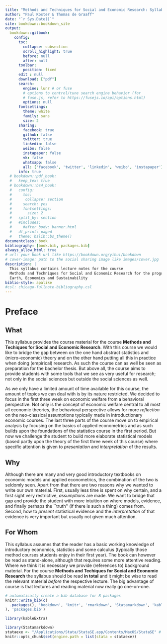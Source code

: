 ```yaml
--- 
title: "Methods and Techniques for Social and Economic Research: Syllabus"
author: "Paul Koster & Thomas de Graaff"
date: "`r Sys.Date()`"
site: bookdown::bookdown_site
output: 
  bookdown::gitbook:
    config:
      toc:
        collapse: subsection
        scroll_highlight: true
        before: null
        after: null
      toolbar:
        position: fixed
      edit : null
      download: ["pdf"]
      search:
        engine: lunr # or fuse
        # options to control/tune search engine behavior (for
        # fuse.js, refer to https://fusejs.io/api/options.html)
        options: null
      fontsettings:
        theme: white
        family: sans
        size: 2
      sharing:
        facebook: true
        github: false
        twitter: true
        linkedin: false
        weibo: false
        instapaper: false
        vk: false
        whatsapp: false
        all: ['facebook', 'twitter', 'linkedin', 'weibo', 'instapaper']
      info: true
  # bookdown::pdf_book:
  #   keep_tex: true
  # bookdown::bs4_book:
  #   config: 
  #     toc:
  #      collapse: section
  #     search: yes
  #     fontsettings:
  #       size: 2
  #   split_by: section
  #   #includes:
  #     #after_body: banner.html
  #   df_print: paged
  #   theme: bslib::bs_theme()
documentclass: book
bibliography: [book.bib, packages.bib]
always_allow_html: true
# url: your book url like https://bookdown.org/yihui/bookdown
# cover-image: path to the social sharing image like images/cover.jpg
description: |
  This syllabus contains lecture notes for the course 
  Methods and Techniques for Social and Economic Research for the program
  Earth, Economics and Sustainability 
biblio-style: apalike
#csl: chicago-fullnote-bibliography.csl
---
```


# Preface {-}

## What {-}

This syllabus provides the course material for the course **Methods and Techiques for Social and Economic Research**. With this course we would like to bridge the gap between on the one hand abstract statistics and (micro-economic) theory and on the other hand putting all this in practice when doing (empirical) research. As such the course can as well be seen as preparation for the bachelor thesis. But above all, the course aims to provide students with some tools that we see as very useful for research; not only in the social sciences but outside the social sciences as well.

As we only have a limited amount of time available for this course, the amount of topics we can deal with is by its nature restricted. We decided to focus in the first three week on economic welfare from a behavioral perspective. Not only is the concept of economic welfare central to all most all economic theories, the behavioral perspective allows for more *reflection* on the neo-classical assumptions typically made in introductionary economic courses. The last three parts of the course move on to empirical analysis by focusing on the basics of applied econometrics and as such builds upon the foundations of the statistics course in the first period. But now we challenge the student to build more elaborate statistical models (based partly upon the theory of the first three week of this course) where specific attention is given to *presentation* and *interpretation* of the results. 

## Why {-}

Although there are many and very good introductory textbooks on economic models and applied econometrics, the combination of the two is seldomly seen. Apart from that there are two reasons why we wanted to write our own material. First, usually less time is spent on why certain, and a first sight very restrictive, *assumptions* are made. We want to bridge that gap and provide the student with more intuition on where models, evidence, and finally perhaps the ``truth'' (if there is such a thing) comes from. Second, how to *present* statistical evidence and the *interpretation* of that evidence is very important but usually not given much attention.

## For Whom {-}

This syllabus assumes that the reader has a basic working knowledge of introductory economics, statistics and some calculus (typically those method courses students enjoy in their first year). The book can however be read as stand-alone, although that requires some more attentive reading. Where we think it is necessary we provide (references to) background material. For the course **Methods and Techiques for Social and Economic Research** the syllabus should be read **in total** and it might be wise to read the relevant material *before* the respective lecture. The big advantage of course is that lectures and reading material now really go one-on-one. 

```r
# automatically create a bib database for R packages
knitr::write_bib(c(
  .packages(), 'bookdown', 'knitr', 'rmarkdown', 'Statamarkdown', 'kableExtra'
), 'packages.bib')
```

```r
library(kableExtra)
```

```r
library(Statamarkdown)
stataexe <- "/Applications/Stata/StataSE.app/Contents/MacOS/StataSE" # Mac OS
knitr::opts_chunk$set(engine.path = list(stata = stataexe))
```
